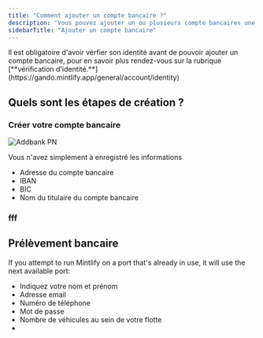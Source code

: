 ```yaml
---
title: "Comment ajouter un compte bancaire ?"
description: "Vous pouvez ajouter un ou plusieurs compte bancaires une fois pour virer l'argent reçu sur Gando"
sidebarTitle: "Ajouter un compte bancaire"
---
```


<Warning>
  Il est obligatoire d'avoir vérfier son identité avant de pouvoir ajouter un compte bancaire, pour en savoir plus rendez-vous sur la rubrique [**vérification d'identité.**](https://gando.mintlify.app/general/account/identity)
</Warning>

## Quels sont les étapes de création ?

### Créer votre compte bancaire

![Addbank PN](/images/addbank.PNG)

Vous n'avez simplement à enregistré les informations

- Adresse du compte bancaire
- IBAN
- BIC
- Nom du titulaire du compte bancaire

### fff

## Prélèvement bancaire

If you attempt to run Mintlify on a port that's already in use, it will use the next available port:

- Indiquez votre nom et prénom
- Adresse email
- Numéro de téléphone
- Mot de passe
- Nombre de véhicules au sein de votre flotte
- 